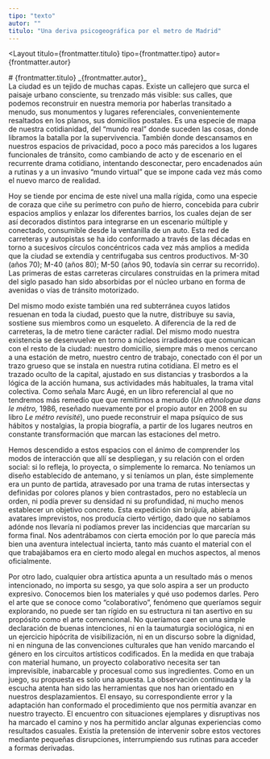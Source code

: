 ```yaml
---
tipo: "texto"
autor: ""
titulo: "Una deriva psicogeográfica por el metro de Madrid"
---
```



<Layout
  titulo={frontmatter.titulo}
  tipo={frontmatter.tipo}
  autor={frontmatter.autor}
>

<Prose>
# {frontmatter.titulo}
_{frontmatter.autor}_

<div class="font-sans">
La ciudad es un tejido de muchas capas. Existe un callejero que surca el paisaje urbano consciente, su trenzado más visible: sus calles, que podemos reconstruir en nuestra memoria por haberlas transitado a menudo, sus monumentos y lugares referenciales, convenientemente resaltados en los planos, sus domicilios postales. Es una especie de mapa de nuestra cotidianidad, del “mundo real” donde suceden las cosas, donde libramos la batalla por la supervivencia. También donde descansamos en nuestros espacios de privacidad, poco a poco más parecidos a los lugares funcionales de tránsito, como cambiando de acto y de escenario en el recurrente drama cotidiano, intentando desconectar, pero encadenados aún a rutinas y a un invasivo “mundo virtual” que se impone cada vez más como el nuevo marco de realidad.

Hoy se tiende por encima de este nivel una malla rígida, como una especie de coraza que ciñe su perímetro con puño de hierro, concebida para cubrir espacios amplios y enlazar los diferentes barrios, los cuales dejan de ser así decorados distintos para integrarse en un escenario múltiple y conectado, consumible desde la ventanilla de un auto. Esta red de carreteras y autopistas se ha ido conformado a través de las décadas en torno a sucesivos círculos concéntricos cada vez más amplios a medida que la ciudad se extendía y centrifugaba sus centros productivos. M-30 (años 70); M-40 (años 80); M-50 (años 90, todavía sin cerrar su recorrido). Las primeras de estas carreteras circulares construidas en la primera mitad del siglo pasado han sido absorbidas por el núcleo urbano en forma de avenidas o vías de tránsito motorizado.

Del mismo modo existe también una red subterránea cuyos latidos resuenan en toda la ciudad, puesto que la nutre, distribuye su savia, sostiene sus miembros como un esqueleto. A diferencia de la red de carreteras, la de metro tiene carácter radial. Del mismo modo nuestra existencia se desenvuelve en torno a núcleos irradiadores que comunican con el resto de la ciudad: nuestro domicilio, siempre más o menos cercano a una estación de metro, nuestro centro de trabajo, conectado con él por un trazo grueso que se instala en nuestra rutina cotidiana. El metro es el trazado oculto de la capital, ajustado en sus distancias y trasbordos a la lógica de la acción humana, sus actividades más habituales, la trama vital colectiva. Como señala Marc Augé, en un libro referencial al que no tendremos más remedio que que remitirnos a menudo (_Un ethnologue dans le métro,_ 1986, reseñado nuevamente por el propio autor en 2008 en su libro _Le métro revisité_), uno puede reconstruir el mapa psíquico de sus hábitos y nostalgias, la propia biografía, a partir de los lugares neutros en constante transformación que marcan las estaciones del metro.

Hemos descendido a estos espacios con el ánimo de comprender los modos de interacción que allí se despliegan, y su relación con el orden social: si lo refleja, lo proyecta, o simplemente lo remarca. No teníamos un diseño establecido de antemano, y si teníamos un plan, éste simplemente era un punto de partida, atravesado por una trama de rutas intersectas y definidas por colores planos y bien contrastados, pero no establecía un orden, ni podía prever su densidad ni su profundidad, ni mucho menos establecer un objetivo concreto. Esta expedición sin brújula, abierta a avatares imprevistos, nos producía cierto vértigo, dado que no sabíamos adónde nos llevaría ni podíamos prever las incidencias que marcarían su forma final. Nos adentrábamos con cierta emoción por lo que parecía más bien una aventura intelectual incierta, tanto más cuanto el material con el que trabajábamos era en cierto modo alegal en muchos aspectos, al menos oficialmente.

Por otro lado, cualquier obra artística apunta a un resultado más o menos intencionado, no importa su sesgo, ya que solo aspira a ser un producto expresivo. Conocemos bien los materiales y qué uso podemos darles. Pero el arte que se conoce como “colaborativo”, fenómeno que queríamos seguir explorando, no puede ser tan rígido en su estructura ni tan asertivo en su propósito como el arte convencional. No queríamos caer en una simple declaración de buenas intenciones, ni en la taumaturgia sociológica, ni en un ejercicio hipócrita de visibilización, ni en un discurso sobre la dignidad, ni en ninguna de las convenciones culturales que han venido marcando el género en los circuitos artísticos codificados. En la medida en que trabaja con material humano, un proyecto colaborativo necesita ser tan imprevisible, inabarcable y procesual como sus ingredientes. Como en un juego, su propuesta es solo una apuesta. La observación continuada y la escucha atenta han sido las herramientas que nos han orientado en nuestros desplazamientos. El ensayo, su correspondiente error y la adaptación han conformado el procedimiento que nos permitía avanzar en nuestro trayecto. El encuentro con situaciones ejemplares y disruptivas nos ha marcado el camino y nos ha permitido anclar algunas experiencias como resultados casuales. Existía la pretensión de intervenir sobre estos vectores mediante pequeñas disrupciones, interrumpiendo sus rutinas para acceder a formas derivadas.

</div>

</Prose>
</Layout>
